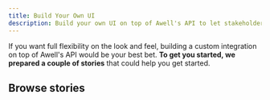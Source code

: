 ```yaml
---
title: Build Your Own UI
description: Build your own UI on top of Awell's API to let stakeholders interact with activities
---
```


If you want full flexibility on the look and feel, building a custom integration on top of Awell's API would be your best bet. **To get you started, we prepared a couple of stories** that could help you get started.

## Browse stories

<StoryBrowser />
